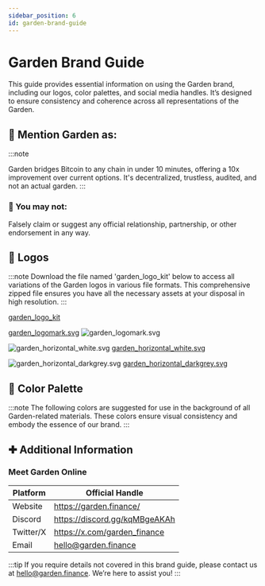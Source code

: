 ```yaml
---
sidebar_position: 6
id: garden-brand-guide
---
```



# Garden Brand Guide

This guide provides essential information on using the Garden brand, including our logos, color palettes, and social media handles. It’s designed to ensure consistency and coherence across all representations of the Garden.

## 📌 Mention Garden as:

:::note

Garden bridges Bitcoin to any chain in under 10 minutes, offering a 10x improvement over current options. It's decentralized, trustless, audited, and not an actual garden.
:::

### 🚫 You may not:

Falsely claim or suggest any official relationship, partnership, or other endorsement in any way.

## 🌸 Logos

:::note
Download the file named 'garden_logo_kit' below to access all variations of the Garden logos in various file formats. This comprehensive zipped file ensures you have all the necessary assets at your disposal in high resolution.
:::

[garden_logo_kit](./images/garden_logos.zip)

[garden_logomark.svg](./images/garden_logomark.svg)
![garden_logomark.svg](./images/garden_logomark.svg)

![garden_horizontal_white.svg](./images/garden_horizontal_white.svg)
[garden_horizontal_white.svg](./images/garden_horizontal_white.svg)

![garden_horizontal_darkgrey.svg](./images/garden_horizontal_darkgrey.svg)
[garden_horizontal_darkgrey.svg](./images/garden_horizontal_darkgrey.svg)

## 🎨 Color Palette

:::note
The following colors are suggested for use in the background of all Garden-related materials. These colors ensure visual consistency and embody the essence of our brand.
:::

<Colorways />

## ✚ Additional Information

### Meet Garden Online

| Platform  | Official Handle               |
| --------- | ----------------------------- |
| Website   | https://garden.finance/       |
| Discord   | https://discord.gg/kqMBgeAKAh |
| Twitter/X | https://x.com/garden_finance  |
| Email     | hello@garden.finance          |

:::tip
If you require details not covered in this brand guide, please contact us at hello@garden.finance. We’re here to assist you!
:::
